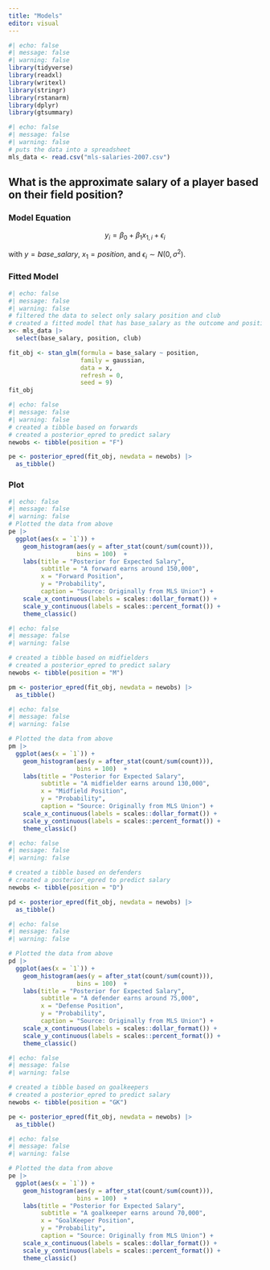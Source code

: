 ```yaml
---
title: "Models"
editor: visual
---
```


```r
#| echo: false
#| message: false
#| warning: false
library(tidyverse)
library(readxl)
library(writexl)
library(stringr)
library(rstanarm)
library(dplyr)
library(gtsummary)
```

```r
#| echo: false
#| message: false
#| warning: false
# puts the data into a spreadsheet
mls_data <- read.csv("mls-salaries-2007.csv")

```

## What is the approximate salary of a player based on their field position?

### Model Equation

$$y_i = \beta_0  + \beta_1 x_{1,i} + \epsilon_i$$

with $y = base\_salary$, $x_1 = position$, and $\epsilon_i \sim N(0, \sigma^2)$.

### Fitted Model

```r
#| echo: false
#| message: false
#| warning: false
# filtered the data to select only salary position and club
# created a fitted model that has base_salary as the outcome and position as the explanatory variable
x<- mls_data |> 
  select(base_salary, position, club)

fit_obj <- stan_glm(formula = base_salary ~ position,
                    family = gaussian,
                    data = x,
                    refresh = 0,
                    seed = 9)
fit_obj
```

```r
#| echo: false
#| message: false
#| warning: false
# created a tibble based on forwards
# created a posterior_epred to predict salary 
newobs <- tibble(position = "F")

pe <- posterior_epred(fit_obj, newdata = newobs) |> 
  as_tibble() 
```

### Plot

```r
#| echo: false
#| message: false
#| warning: false
# Plotted the data from above
pe |> 
  ggplot(aes(x = `1`)) +
    geom_histogram(aes(y = after_stat(count/sum(count))),
                   bins = 100)  +
    labs(title = "Posterior for Expected Salary",
         subtitle = "A forward earns around 150,000",
         x = "Forward Position",
         y = "Probability", 
         caption = "Source: Originally from MLS Union") +
    scale_x_continuous(labels = scales::dollar_format()) +
    scale_y_continuous(labels = scales::percent_format()) +
    theme_classic()
```

```r
#| echo: false
#| message: false
#| warning: false

# created a tibble based on midfielders
# created a posterior_epred to predict salary 
newobs <- tibble(position = "M")

pm <- posterior_epred(fit_obj, newdata = newobs) |> 
  as_tibble() 
```

```r
#| echo: false
#| message: false
#| warning: false

# Plotted the data from above
pm |> 
  ggplot(aes(x = `1`)) +
    geom_histogram(aes(y = after_stat(count/sum(count))),
                   bins = 100)  +
    labs(title = "Posterior for Expected Salary",
         subtitle = "A midfielder earns around 130,000",
         x = "Midfield Position",
         y = "Probability", 
         caption = "Source: Originally from MLS Union") +
    scale_x_continuous(labels = scales::dollar_format()) +
    scale_y_continuous(labels = scales::percent_format()) +
    theme_classic()
```

```r
#| echo: false
#| message: false
#| warning: false

# created a tibble based on defenders
# created a posterior_epred to predict salary
newobs <- tibble(position = "D")

pd <- posterior_epred(fit_obj, newdata = newobs) |> 
  as_tibble() 
```

```r
#| echo: false
#| message: false
#| warning: false

# Plotted the data from above
pd |> 
  ggplot(aes(x = `1`)) +
    geom_histogram(aes(y = after_stat(count/sum(count))),
                   bins = 100)  +
    labs(title = "Posterior for Expected Salary",
         subtitle = "A defender earns around 75,000",
         x = "Defense Position",
         y = "Probability", 
         caption = "Source: Originally from MLS Union") +
    scale_x_continuous(labels = scales::dollar_format()) +
    scale_y_continuous(labels = scales::percent_format()) +
    theme_classic()
```

```r
#| echo: false
#| message: false
#| warning: false

# created a tibble based on goalkeepers
# created a posterior_epred to predict salary
newobs <- tibble(position = "GK")

pe <- posterior_epred(fit_obj, newdata = newobs) |> 
  as_tibble() 
```

```r
#| echo: false
#| message: false
#| warning: false

# Plotted the data from above
pe |> 
  ggplot(aes(x = `1`)) +
    geom_histogram(aes(y = after_stat(count/sum(count))),
                   bins = 100)  +
    labs(title = "Posterior for Expected Salary",
         subtitle = "A goalkeeper earns around 70,000",
         x = "GoalKeeper Position",
         y = "Probability", 
         caption = "Source: Originally from MLS Union") +
    scale_x_continuous(labels = scales::dollar_format()) +
    scale_y_continuous(labels = scales::percent_format()) +
    theme_classic()
```
